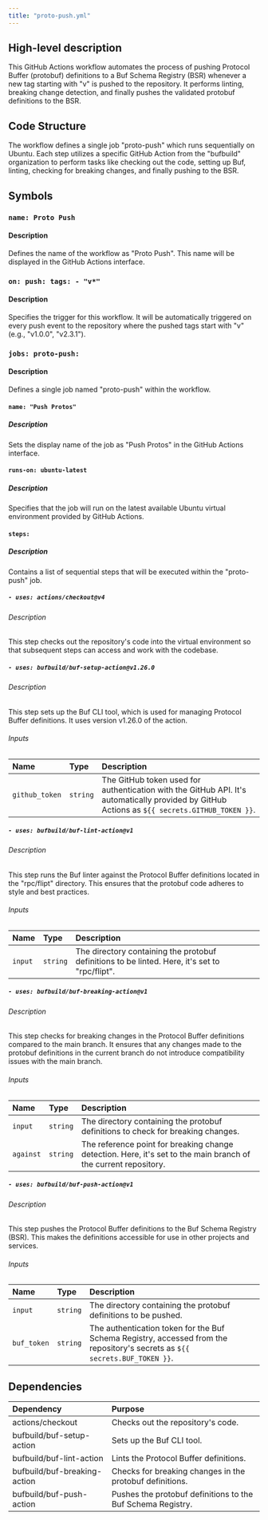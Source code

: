 ```yaml
---
title: "proto-push.yml"
---
```


## High-level description
This GitHub Actions workflow automates the process of pushing Protocol Buffer (protobuf) definitions to a Buf Schema Registry (BSR) whenever a new tag starting with "v" is pushed to the repository. It performs linting, breaking change detection, and finally pushes the validated protobuf definitions to the BSR.

## Code Structure
The workflow defines a single job "proto-push" which runs sequentially on Ubuntu. Each step utilizes a specific GitHub Action from the "bufbuild" organization to perform tasks like checking out the code, setting up Buf, linting, checking for breaking changes, and finally pushing to the BSR.

## Symbols
### `name: Proto Push`
#### Description
Defines the name of the workflow as "Proto Push". This name will be displayed in the GitHub Actions interface.

### `on: push: tags: - "v*"`
#### Description
Specifies the trigger for this workflow. It will be automatically triggered on every push event to the repository where the pushed tags start with "v" (e.g., "v1.0.0", "v2.3.1").

### `jobs: proto-push:`
#### Description
Defines a single job named "proto-push" within the workflow.

#### `name: "Push Protos"`
##### Description
Sets the display name of the job as "Push Protos" in the GitHub Actions interface.

#### `runs-on: ubuntu-latest`
##### Description
Specifies that the job will run on the latest available Ubuntu virtual environment provided by GitHub Actions.

#### `steps:`
##### Description
Contains a list of sequential steps that will be executed within the "proto-push" job.

##### `- uses: actions/checkout@v4`
###### Description
This step checks out the repository's code into the virtual environment so that subsequent steps can access and work with the codebase.

##### `- uses: bufbuild/buf-setup-action@v1.26.0`
###### Description
This step sets up the Buf CLI tool, which is used for managing Protocol Buffer definitions. It uses version v1.26.0 of the action.

###### Inputs
| Name | Type | Description |
|:-----|:-----|:------------|
| `github_token` | `string` | The GitHub token used for authentication with the GitHub API. It's automatically provided by GitHub Actions as `${{ secrets.GITHUB_TOKEN }}`. |

##### `- uses: bufbuild/buf-lint-action@v1`
###### Description
This step runs the Buf linter against the Protocol Buffer definitions located in the "rpc/flipt" directory. This ensures that the protobuf code adheres to style and best practices.

###### Inputs
| Name | Type | Description |
|:-----|:-----|:------------|
| `input` | `string` | The directory containing the protobuf definitions to be linted. Here, it's set to "rpc/flipt". |

##### `- uses: bufbuild/buf-breaking-action@v1`
###### Description
This step checks for breaking changes in the Protocol Buffer definitions compared to the main branch. It ensures that any changes made to the protobuf definitions in the current branch do not introduce compatibility issues with the main branch.

###### Inputs
| Name | Type | Description |
|:-----|:-----|:------------|
| `input` | `string` | The directory containing the protobuf definitions to check for breaking changes. |
| `against` | `string` | The reference point for breaking change detection. Here, it's set to the main branch of the current repository. |

##### `- uses: bufbuild/buf-push-action@v1`
###### Description
This step pushes the Protocol Buffer definitions to the Buf Schema Registry (BSR). This makes the definitions accessible for use in other projects and services.

###### Inputs
| Name | Type | Description |
|:-----|:-----|:------------|
| `input` | `string` | The directory containing the protobuf definitions to be pushed. |
| `buf_token` | `string` | The authentication token for the Buf Schema Registry, accessed from the repository's secrets as `${{ secrets.BUF_TOKEN }}`. |

## Dependencies
| Dependency | Purpose |
|:-----------|:--------|
| actions/checkout | Checks out the repository's code. |
| bufbuild/buf-setup-action | Sets up the Buf CLI tool. |
| bufbuild/buf-lint-action | Lints the Protocol Buffer definitions. |
| bufbuild/buf-breaking-action | Checks for breaking changes in the protobuf definitions. |
| bufbuild/buf-push-action | Pushes the protobuf definitions to the Buf Schema Registry. |
